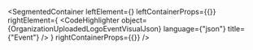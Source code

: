 
<SegmentedContainer
  leftElement={<OrganizationUploadedLogoEventDesc />}
  leftContainerProps={{}}
  rightElement={
    <CodeHighlighter
      object={OrganizationUploadedLogoEventVisualJson}
      language={"json"}
      title={"Event"}
    />
  }
  rightContainerProps={{}}
/>
